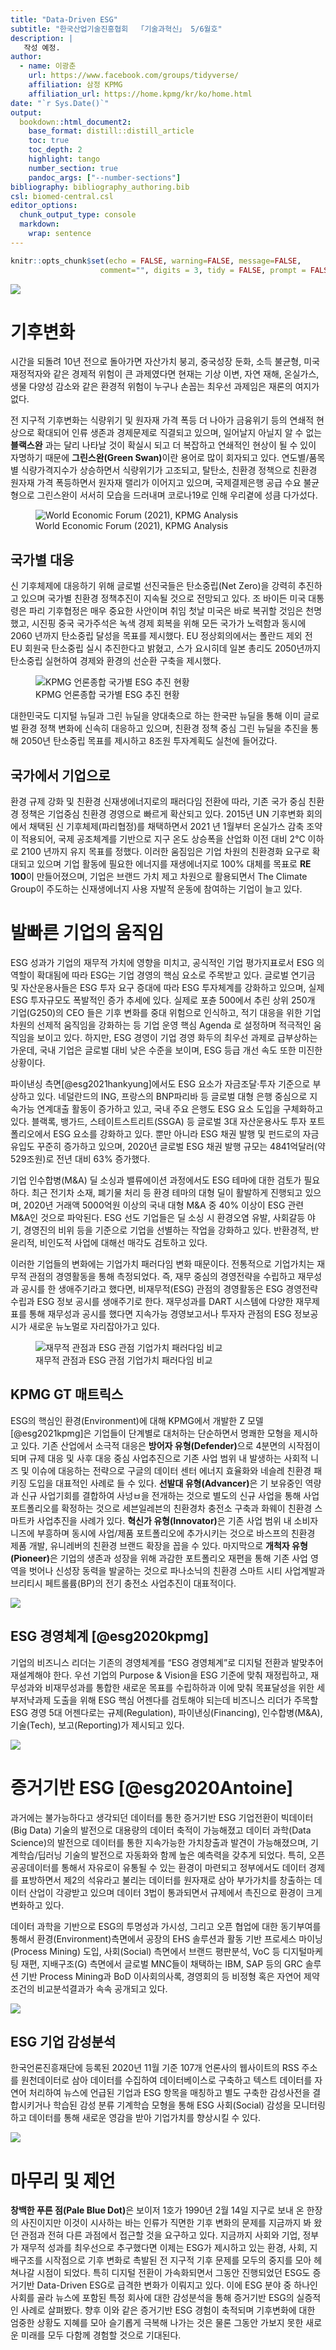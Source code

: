 ```yaml
---
title: "Data-Driven ESG"
subtitle: "한국산업기술진흥협회  「기술과혁신」 5/6월호"
description: | 
   작성 예정.
author:
  - name: 이광춘
    url: https://www.facebook.com/groups/tidyverse/
    affiliation: 삼정 KPMG
    affiliation_url: https://home.kpmg/kr/ko/home.html
date: "`r Sys.Date()`"
output: 
  bookdown::html_document2:
    base_format: distill::distill_article
    toc: true
    toc_depth: 2
    highlight: tango
    number_section: true
    pandoc_args: ["--number-sections"]
bibliography: bibliography_authoring.bib
csl: biomed-central.csl
editor_options: 
  chunk_output_type: console
  markdown: 
    wrap: sentence
---
```


```r
knitr::opts_chunk$set(echo = FALSE, warning=FALSE, message=FALSE,
                    comment="", digits = 3, tidy = FALSE, prompt = FALSE, fig.align = 'center')
```

![](fig/esg-framework.png)

# 기후변화 {#climate-change}

시간을 되돌려 10년 전으로 돌아가면 자산가치 붕괴, 중국성장 둔화, 소득 불균형, 미국 재정적자와 같은 경제적 위험이 큰 과제였다면 현재는 기상 이변, 자연 재해, 온실가스, 생물 다양성 감소와 같은 환경적 위험이 누구나 손꼽는 최우선 과제임은 재론의 여지가 없다.

전 지구적 기후변화는 식량위기 및 원자재 가격 폭등 더 나아가 금융위기 등의 연쇄적 현상으로 확대되어 인류 생존과 경제문제로 직결되고 있으며, 일어날지 아닐지 알 수 없는 **블랙스완** 과는 달리 나타날 것이 확실시 되고 더 복잡하고 연쇄적인 현상이 될 수 있이 자명하기 때문에 **그린스완(Green Swan)**이란 용어로 많이 회자되고 있다.
연도별/품목별 식량가격지수가 상승하면서 식량위기가 고조되고, 탈탄소, 친환경 정책으로 친환경 원자재 가격 폭등하면서 원자재 랠리가 이어지고 있으며, 국제결제은행 공급 수요 불균형으로 그린스완이 서서히 모습을 드러내며 코로나19로 인해 우리곁에 성큼 다가섰다.

![World Economic Forum (2021), KPMG Analysis](fig/esg-rising.png)

## 국가별 대응 {#response-to-climate-change}

신 기후체제에 대응하기 위해 글로벌 선진국들은 탄소중립(Net Zero)을 강력히 추진하고 있으며 국가별 친환경 정책추진이 지속될 것으로 전망되고 있다.
조 바이든 미국 대통령은 파리 기후협정은 매우 중요한 사안이며 취임 첫날 미국은 바로 복귀할 것임은 천명했고, 시진핑 중국 국가주석은 녹색 경제 회복을 위해 모든 국가가 노력함과 동시에 2060 년까지 탄소중립 달성을 목표를 제시했다.
EU 정상회의에서는 폴란드 제외 전 EU 회원국 탄소중립 실시 추진한다고 밝혔고, 스가 요시히데 일본 총리도 2050년까지 탄소중립 실현하여 경제와 환경의 선순환 구축을 제시했다.

![KPMG 언론종합 국가별 ESG 추진 현황](fig/esg-countries.png)

대한민국도 디지털 뉴딜과 그린 뉴딜을 양대축으로 하는 한국판 뉴딜을 통해 이미 글로벌 환경 정책 변화에 신속히 대응하고 있으며, 친환경 정책 중심 그린 뉴딜을 추진을 통해 2050년 탄소중립 목표를 제시하고 8조원 투자계획도 실천에 들어갔다.

## 국가에서 기업으로 {#companies-to-climate-change}

환경 규제 강화 및 친환경 신재생에너지로의 패러다임 전환에 따라, 기존 국가 중심 친환경 정책은 기업중심 친환경 경영으로 빠르게 확산되고 있다.
2015년 UN 기후변화 회의에서 채택된 신 기후체제(파리협정)를 채택하면서 2021 년 1월부터 온실가스 감축 조약이 적용되어, 국제 공조체계를 기반으로 지구 온도 상승폭을 산업화 이전 대비 2℃ 이하로 2100 년까지 유지 목표를 정했다.
이러한 움짐임은 기업 차원의 친환경화 요구로 확대되고 있으며 기업 활동에 필요한 에너지를 재생에너지로 100% 대체를 목표로 **RE 100**이 만들어졌으며, 기업은 브랜드 가치 제고 차원으로 활용되면서 The Climate Group이 주도하는 신재생에너지 사용 자발적 운동에 참여하는 기업이 늘고 있다.

# 발빠른 기업의 움직임 {#movement-company}

ESG 성과가 기업의 재무적 가치에 영향을 미치고, 공식적인 기업 평가지표로서 ESG 의 역할이 확대됨에 따라 ESG는 기업 경영의 핵심 요소로 주목받고 있다.
글로벌 연기금 및 자산운용사들은 ESG 투자 요구 증대에 따라 ESG 투자체계를 강화하고 있으며, 실제 ESG 투자규모도 폭발적인 증가 추세에 있다.
실제로 포츈 500에서 추린 상위 250개 기업(G250)의 CEO 들은 기후 변화를 중대 위험으로 인식하고, 적기 대응을 위한 기업 차원의 선제적 움직임을 강화하는 등 기업 운영 핵심 Agenda 로 설정하며 적극적인 움직임을 보이고 있다.
하지만, ESG 경영이 기업 경영 화두의 최우선 과제로 급부상하는 가운데, 국내 기업은 글로벌 대비 낮은 수준을 보이며, ESG 등급 개선 속도 또한 미진한 상황이다.

파이낸싱 측면[@esg2021hankyung]에서도 ESG 요소가 자금조달·투자 기준으로 부상하고 있다.
네덜란드의 ING, 프랑스의 BNP파리바 등 글로벌 대형 은행 중심으로 지속가능 연계대출 활동이 증가하고 있고, 국내 주요 은행도 ESG 요소 도입을 구체화하고 있다.
블랙록, 뱅가드, 스테이트스트리트(SSGA) 등 글로벌 3대 자산운용사도 투자 포트폴리오에서 ESG 요소를 강화하고 있다.
뿐만 아니라 ESG 채권 발행 및 펀드로의 자금 유입도 꾸준히 증가하고 있으며, 2020년 글로벌 ESG 채권 발행 규모는 4841억달러(약 529조원)로 전년 대비 63% 증가했다.

기업 인수합병(M&A) 딜 소싱과 밸류에이션 과정에서도 ESG 테마에 대한 검토가 필요하다.
최근 전기차 소재, 폐기물 처리 등 환경 테마의 대형 딜이 활발하게 진행되고 있으며, 2020년 거래액 5000억원 이상의 국내 대형 M&A 중 40% 이상이 ESG 관련 M&A인 것으로 파악된다.
ESG 선도 기업들은 딜 소싱 시 환경오염 유발, 사회갈등 야기, 경영진의 비위 등을 기준으로 기업을 선별하는 작업을 강화하고 있다.
반환경적, 반윤리적, 비인도적 사업에 대해선 매각도 검토하고 있다.

이러한 기업들의 변화에는 기업가치 패러다임 변화 때문이다.
전통적으로 기업가치는 재무적 관점의 경영활동을 통해 측정되었다.
즉, 재무 중심의 경영전략을 수립하고 재무성과 공시를 한 생애주기라고 했다면, 비재무적(ESG) 관점의 경영활동은 ESG 경영전략 수립과 ESG 정보 공시를 생애주기로 한다.
재무성과를 DART 시스템에 다양한 재무제표를 통해 재무성과 공시를 했다면 지속가능 경영보고서나 투자자 관점의 ESG 정보공시가 새로운 뉴노멀로 자리잡아가고 있다.


![재무적 관점과 ESG 관점 기업가치 패러다임 비교](fig/esg-comparison.png)

## KPMG GT 매트릭스 {#kpmg-gt-matrix}

ESG의 핵심인 환경(Environment)에 대해 KPMG에서 개발한 Z 모델[@esg2021kpmg]은 기업들이 단계별로 대처하는 단순하면서 명쾌한 모형을 제시하고 있다.
기존 산업에서 소극적 대응은 **방어자 유형(Defender)**으로 4분면의 시작점이 되며 규제 대응 및 사후 대응 중심 사업추진으로 기존 사업 범위 내 발생하는 사회적 니즈 및 이슈에 대응하는 전략으로 구글의 데이터 센터 에너지 효율화와 네슬레 친환경 패키징 도입을 대표적인 사례로 들 수 있다.
**선발대 유형(Advancer)**은 기 보유중인 역량과 신규 사업기회를 결합하여 사넝ㅂ을 전개하는 것으로 별도의 신규 사업을 통해 사업 포트폴리오를 확정하는 것으로 세븐일레븐의 친환경차 충전소 구축과 화웨이 친환경 스마트카 사업추진을 사례가 있다.
**혁신가 유형(Innovator)**은 기존 사업 범위 내 소비자 니즈에 부흥하며 동시에 사업/제품 포트폴리오에 추가시키는 것으로 바스프의 친환경 제품 개발, 유니레버의 친환경 브랜드 확장을 꼽을 수 있다.
마지막으로 **개척자 유형(Pioneer)**은 기업의 생존과 성장을 위해 과감한 포트폴리오 재편을 통해 기존 사업 영역을 벗어나 신성장 동력을 발굴하는 것으로 파나소닉의 친환경 스마트 시티 사업계발과 브리티시 페트롤륨(BP)의 전기 충전소 사업추진이 대표적이다.

![](fig/kpmg-gt-matrix.png)

## ESG 경영체계 [@esg2020kpmg] {#esg-mgmt-framework}

기업의 비즈니스 리더는 기존의 경영체계를 "ESG 경영체계"로 디지털 전환과 발맞추어 재설계해야 한다.
우선 기업의 Purpose & Vision을 ESG 기준에 맞춰 재정립하고, 재무성과와 비재무성과를 통합한 새로운 목표를 수립하하과 이에 맞춰 목표달성을 위한 세부저냑과제 도출을 위해 ESG 핵심 어젠다를 검토해야 되는데 비즈니스 리더가 주목할 ESG 경영 5대 어젠다로는 규제(Regulation), 파이낸싱(Financing), 인수합병(M&A), 기술(Tech), 보고(Reporting)가 제시되고 있다.

![](fig/ESG-management-framework.png)

# 증거기반 ESG [@esg2020Antoine] {#esg-data-science}

과거에는 불가능하다고 생각되던 데이터를 통한 증거기반 ESG 기업전환이 빅데이터(Big Data) 기술의 발전으로 대용량의 데이터 축적이 가능해졌고 데이터 과학(Data Science)의 발전으로 데이터를 통한 지속가능한 가치창출과 발견이 가능해졌으며, 기계학습/딥러닝 기술의 발전으로 자동화와 함께 높은 예측력을 갖추게 되었다.
특히, 오픈 공공데이터를 통해서 자유로이 유통될 수 있는 환경이 마련되고 정부에서도 데이터 경제를 표방하면서 제2의 석유라고 불리는 데이터를 원자재로 삼아 부가가치를 창출하는 데이터 산업이 각광받고 있으며 데이터 3법이 통과되면서 규제에서 촉진으로 환경이 크게 변화하고 있다.

데이터 과학을 기반으로 ESG의 투명성과 가시성, 그리고 오픈 협업에 대한 동기부여를 통해서 환경(Environment)측면에서 공장의 EHS 솔루션과 활동 기반 프로세스 마이닝(Process Mining) 도입, 사회(Social) 측면에서 브랜드 평판분석, VoC 등 디지털마케팅 재편, 지배구조(G) 측면에서 글로벌 MNC들이 채택하는 IBM, SAP 등의 GRC 솔루션 기반 Process Mining과 BoD 이사회의사록, 경영회의 등 비정형 혹은 자연어 제약조건의 비교분석결과가 속속 공개되고 있다.

![](fig/esg-powered-by-data.png)

## ESG 기업 감성분석 {#esg-sentiment-analysis} 

한국언론진흥재단에 등록된 2020년 11월 기준 107개 언론사의 웹사이트의 RSS 주소를 원천데이터로 삼아 데이터를 수집하여 데이터베이스로 구축하고 텍스트 데이터를 자연어 처리하여 뉴스에 언급된 기업과 ESG 항목을 매칭하고 별도 구축한 감성사전을 결합시키거나 학습된 감성 분류 기계학습 모형을 통해 ESG 사회(Social) 감성을 모니터링하고 데이터를 통해 새로운 영감을 받아 기업가치를 향상시킬 수 있다. 

![](fig/esg-sentiment-analysis.png)

# 마무리 및 제언 {#esg-data-science-conclusion}

**창백한 푸른 점(Pale Blue Dot)**은 보이저 1호가 1990년 2월 14일 지구로 보내 온 한장의 사진이지만 이것이 시사하는 바는 인류가 직면한 기후 변화의 문제를 지금까지 봐 왔던 관점과 전혀 다른 과점에서 접근할 것을 요구하고 있다. 지금까지 사회와 기업, 정부가 재무적 성과를 최우선으로 추구했다면 이제는 ESG가 제시하고 있는 환경, 사회, 지배구조를 시작점으로 기후 변화로 촉발된 전 지구적 기후 문제를 모두의 중지를 모아 헤쳐나갈 시점이 되었다. 특히 디지털 전환이 가속화되면서 그동안 진행되었던 ESG도 증거기반 Data-Driven ESG로 급격한 변화가 이뤄지고 있다. 이에 ESG 분야 중 하나인 사회를 골라 뉴스에 포함된 특정 회사에 대한 감성분석을 통해 증거기반 ESG의 실증적인 사례로 살펴봤다. 향후 이와 같은 증거기반 ESG 경험이 축적되며 기후변화에 대한 엄중한 상황도 지혜를 모아 슬기롭게 극복해 나가는 것은 물론 그동안 가보지 못한 새로운 미래를 모두 다함께 경험할 것으로 기대된다. 




